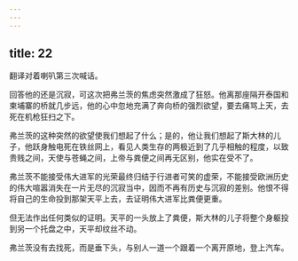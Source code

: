 ```yaml
---
---
---
```

title: 22
---




翻译对着喇叭第三次喊话。

回答他的还是沉寂，可这次把弗兰茨的焦虑突然激成了狂怒。他离那座隔开泰国和柬埔寨的桥就几步远，他的心中忽地充满了奔向桥的强烈欲望，要去痛骂上天，去死在机枪狂扫之下。

弗兰茨的这种突然的欲望使我们想起了什么；是的，他让我们想起了斯大林的儿子，他跃身触电死在铁丝网上，看见人类生存的两极近到了几乎相触的程度，以致贵贱之间，天使与苍蝇之间，上帝与粪便之间再无区别，他实在受不了。

弗兰茨不能接受伟大进军的光荣最终归结于行进者可笑的虚荣，不能接受欧洲历史的伟大喧嚣消失在一片无尽的沉寂当中，因而不再有历史与沉寂的差别。他恨不得将自己的生命投到那架天平上去，去证明伟大进军比粪便更重。

但无法作出任何类似的证明。天平的一头放上了粪便，斯大林的儿子将整个身躯投到另一个托盘之中，天平却纹丝不动。

弗兰茨没有去找死，而是垂下头，与别人一道一个跟着一个离开原地，登上汽车。
